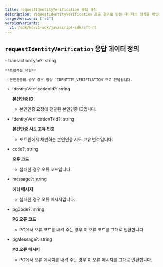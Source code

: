 ```yaml
---
title: requestIdentityVerification 응답 형식
description: requestIdentityVerification 호출 결과로 받는 데이터의 형식을 확인할 수 있습니다.
targetVersions: ["v2"]
versionVariants:
  v1: /sdk/ko/v1-sdk/javascript-sdk/cft-rt
---
```



## `requestIdentityVerification` 응답 데이터 정의

<Parameter flatten heading={3}>
  - transactionType?: string

    **트랜잭션 유형**

    - 본인인증의 경우 경우 항상 `IDENTITY_VERIFICATION`으로 전달됩니다.

  - identityVerificationId?: string

    **본인인증 ID**

    - 본인인증 요청에 전달된 본인인증 ID입니다.

  - identityVerificationTxId?: string

    **본인인증 시도 고유 번호**

    - 포트원에서 채번하는 본인인증 시도 고유 번호입니다.

  - code?: string

    **오류 코드**

    - 실패한 경우 오류 코드입니다.

  - message?: string

    **에러 메시지**

    - 실패한 경우 오류 메시지입니다.

  - pgCode?: string

    **PG 오류 코드**

    - PG에서 오류 코드를 내려 주는 경우 이 오류 코드를 그대로 반환합니다.

  - pgMessage?: string

    **PG 오류 메시지**

    - PG에서 오류 메시지를 내려 주는 경우 이 오류 메시지를 그대로 반환합니다.
</Parameter>
